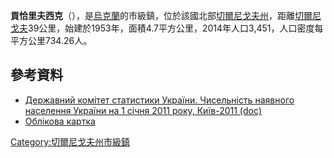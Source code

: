 {{no footnotes|time=2015-09-15T01:46:11+00:00}}
{{coord|51|18|0|N|30|55|37|E|scale:30000|display=title}}

'''貢恰里夫西克'''（{{lang-uk|Гончарівське}}），是[[烏克蘭|烏克蘭]]的市級鎮，位於該國北部[[切爾尼戈夫州|切爾尼戈夫州]]，距離[[切爾尼戈夫|切爾尼戈夫]]39公里，始建於1953年，面積4.7平方公里，2014年人口3,451，人口密度每平方公里734.26人。

==參考資料==
*[https://web.archive.org/web/20121010205321/http://stat6.stat.lviv.ua/PXWEB2007/ukr/publ/2011/chnas.zip Державний комітет статистики України. Чисельність наявного населення України на 1 січня 2011 року, Київ-2011 (doc)]
* [https://archive.is/20120326081637/http://gska2.rada.gov.ua/pls/z7502/A005?rdat1=19.07.2008&rf7571=41347 Облікова картка]

{{DEFAULTSORT:Гончарівське}}
[[Category:切爾尼戈夫州市級鎮|Category:切爾尼戈夫州市級鎮]]


{{Chernihiv-geo-stub}}